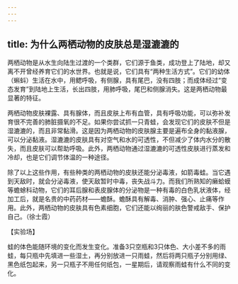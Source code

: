 ```yaml
---
---
---
```

title: 为什么两栖动物的皮肤总是湿漉漉的
---




两栖动物是从水生向陆生过渡的一个类群，它们源于鱼类，成功登上了陆地，却又离不开曾经养育它们的水世界。也就是说，它们具有“两种生活方式”。它们的幼体（蝌蚪）生活在水中，用鳃呼吸，有侧腺，具有尾巴，没有四肢；而成体经过“变态发育”到陆地上生活，长出四肢，用肺呼吸，尾巴和侧腺消失。这是两栖动物最显著的特征。

两栖动物皮肤裸露、具有腺体，而且皮肤上布有血管，具有呼吸功能，可以弥补发育很不完善的肺脏摄氧的不足。如果你尝试抓一只青蛙，会发现它们的皮肤不但是湿漉漉的，而且非常黏滑。这是因为两栖动物的皮肤腺主要是遍布全身的黏液腺，可以分泌黏液。湿漉漉的皮肤具有对空气和水的可透性，不但减少了体内水分的散失，而且皮肤可以帮助呼吸。此外，两栖动物通过湿漉漉的可透性皮肤进行蒸发和冷却，也是它们调节体温的一种途径。

除了以上这些作用，有些种类的两栖动物的皮肤还能分泌毒液，如箭毒蛙。当它遇到天敌时，就会分泌毒液，使天敌暂时中毒，丧失战斗力。而我们所熟知的癞蛤蟆等蟾蜍科动物，它们的耳后腺和表皮腺体的分泌物是一种有毒的白色乳状液体，经加工后，就是名贵的中药药材——蟾酥。蟾酥具有解毒、消肿、强心、止痛等作用。此外，两栖动物的皮肤具有色素细胞，它们还能以绚丽的肤色警戒敌手、保护自己。（徐士霞）



【实验场】

蛙的体色能随环境的变化而发生变化。准备3只空瓶和3只体色、大小差不多的雨蛙，每只瓶中先填进一些湿土，再分别放进一只雨蛙，然后将两只瓶子分别用绿、黑色纸包起来，另一只瓶子不用任何纸包，一星期后，请观察雨蛙有什么不同的变化。